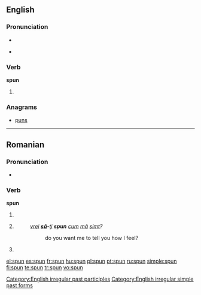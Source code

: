 ==English==

===Pronunciation===
* {{IPA|/ˈspʌn/}}
* {{audio|en-us-spun.ogg|Audio (US)}}
*: {{rhymes|ʌn}}

===Verb===
'''spun'''

# {{past of|[[spin]]}}

===Anagrams===
* [[puns]]

[[Category:English irregular past participles]]
[[Category:English irregular simple past forms]]

----

==Romanian==

===Pronunciation===
* {{IPA|[spun]|lang=ro}}

===Verb===
'''spun'''

# {{ro-form-verb|1s|pres|spune}}
# {{ro-form-verb|1s|sub|spune}}
#: ''[[vrei]] '''[[să]]'''-[[îţi|ţi]] '''spun''' [[cum]] [[mă]] [[simt]]?''
#:: do you want me to tell you how I feel?
# {{ro-form-verb|3p|pres|spune}}

[[el:spun]]
[[es:spun]]
[[fr:spun]]
[[hu:spun]]
[[pl:spun]]
[[pt:spun]]
[[ru:spun]]
[[simple:spun]]
[[fi:spun]]
[[te:spun]]
[[tr:spun]]
[[vo:spun]]
